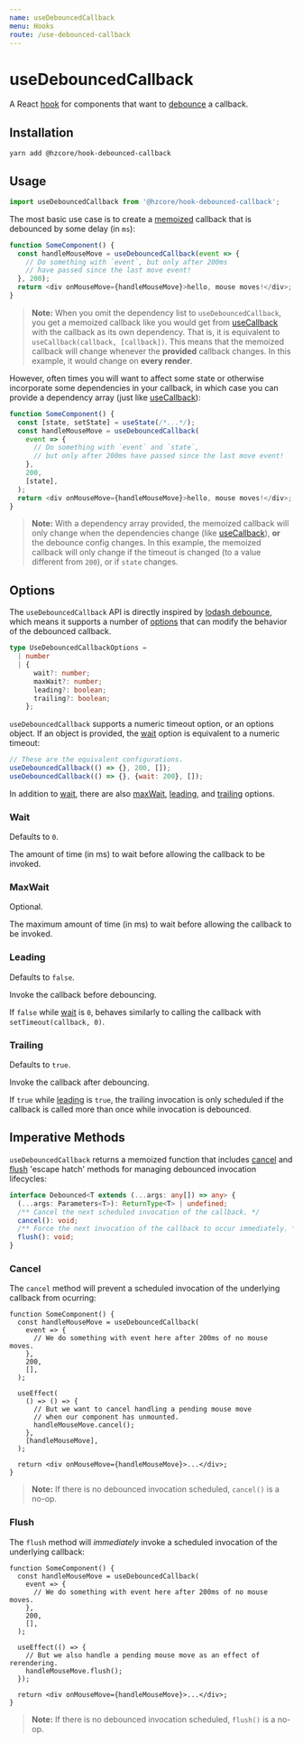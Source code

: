 ```yaml
---
name: useDebouncedCallback
menu: Hooks
route: /use-debounced-callback
---
```


# useDebouncedCallback

A React [hook] for components that want to [debounce] a callback.

## Installation

```shell
yarn add @hzcore/hook-debounced-callback
```

## Usage

```js
import useDebouncedCallback from '@hzcore/hook-debounced-callback';
```

The most basic use case is to create a [memoized] callback that
is debounced by some delay (in `ms`):

```js
function SomeComponent() {
  const handleMouseMove = useDebouncedCallback(event => {
    // Do something with `event`, but only after 200ms
    // have passed since the last move event!
  }, 200);
  return <div onMouseMove={handleMouseMove}>hello, mouse moves!</div>;
}
```

> **Note:** When you omit the dependency list to `useDebouncedCallback`,
> you get a memoized callback like you would get from [useCallback]
> with the callback as its own dependency.
> That is, it is equivalent to `useCallback(callback, [callback])`.
> This means that the memoized callback will change whenever the **provided**
> callback changes. In this example, it would change on **every render**.

However, often times you will want to affect some state or otherwise
incorporate some dependencies in your callback, in which case you can
provide a dependency array (just like [useCallback]):

```js
function SomeComponent() {
  const [state, setState] = useState(/*...*/);
  const handleMouseMove = useDebouncedCallback(
    event => {
      // Do something with `event` and `state`,
      // but only after 200ms have passed since the last move event!
    },
    200,
    [state],
  );
  return <div onMouseMove={handleMouseMove}>hello, mouse moves!</div>;
}
```

> **Note:** With a dependency array provided, the memoized callback will
> only change when the dependencies change (like [useCallback]), **or**
> the debounce config changes. In this example, the memoized callback
> will only change if the timeout is changed (to a value different from `200`),
> or if `state` changes.

## Options

The `useDebouncedCallback` API is directly inspired by [lodash debounce],
which means it supports a number of [options] that can modify the behavior
of the debounced callback.

```ts
type UseDebouncedCallbackOptions =
  | number
  | {
      wait?: number;
      maxWait?: number;
      leading?: boolean;
      trailing?: boolean;
    };
```

`useDebouncedCallback` supports a numeric timeout option, or an options object.
If an object is provided, the [wait] option is equivalent to a numeric timeout:

```js
// These are the equivalent configurations.
useDebouncedCallback(() => {}, 200, []);
useDebouncedCallback(() => {}, {wait: 200}, []);
```

In addition to [wait], there are also [maxWait], [leading],
and [trailing] options.

### Wait

Defaults to `0`.

The amount of time (in ms) to wait
before allowing the callback to be invoked.

### MaxWait

Optional.

The maximum amount of time (in ms) to wait
before allowing the callback to be invoked.

### Leading

Defaults to `false`.

Invoke the callback before debouncing.

If `false` while [wait] is `0`, behaves similarly
to calling the callback with `setTimeout(callback, 0)`.

### Trailing

Defaults to `true`.

Invoke the callback after debouncing.

If `true` while [leading] is `true`, the trailing invocation
is only scheduled if the callback is called more than once
while invocation is debounced.

## Imperative Methods

`useDebouncedCallback` returns a memoized function that includes [cancel] and
[flush] 'escape hatch' methods for managing debounced invocation lifecycles:

```ts
interface Debounced<T extends (...args: any[]) => any> {
  (...args: Parameters<T>): ReturnType<T> | undefined;
  /** Cancel the next scheduled invocation of the callback. */
  cancel(): void;
  /** Force the next invocation of the callback to occur immediately. */
  flush(): void;
}
```

### Cancel

The `cancel` method will prevent a scheduled invocation of the
underlying callback from ocurring:

```tsx
function SomeComponent() {
  const handleMouseMove = useDebouncedCallback(
    event => {
      // We do something with event here after 200ms of no mouse moves.
    },
    200,
    [],
  );

  useEffect(
    () => () => {
      // But we want to cancel handling a pending mouse move
      // when our component has unmounted.
      handleMouseMove.cancel();
    },
    [handleMouseMove],
  );

  return <div onMouseMove={handleMouseMove}>...</div>;
}
```

> **Note:** If there is no debounced invocation scheduled, `cancel()` is a no-op.

### Flush

The `flush` method will _immediately_ invoke a scheduled invocation of
the underlying callback:

```tsx
function SomeComponent() {
  const handleMouseMove = useDebouncedCallback(
    event => {
      // We do something with event here after 200ms of no mouse moves.
    },
    200,
    [],
  );

  useEffect(() => {
    // But we also handle a pending mouse move as an effect of rerendering.
    handleMouseMove.flush();
  });

  return <div onMouseMove={handleMouseMove}>...</div>;
}
```

> **Note:** If there is no debounced invocation scheduled, `flush()` is a no-op.

[hook]: https://reactjs.org/docs/hooks-overview.html
[memoized]: https://en.wikipedia.org/wiki/Memoization
[usecallback]: https://reactjs.org/docs/hooks-reference.html#usecallback
[debounce]: https://css-tricks.com/debouncing-throttling-explained-examples/#article-header-id-0
[lodash debounce]: https://lodash.com/docs/4.17.15#debounce
[options]: #options
[wait]: #wait
[maxwait]: #maxwait
[leading]: #leading
[trailing]: #trailing
[cancel]: #cancel
[flush]: #flush
